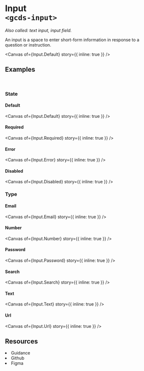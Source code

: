 
<Meta of={Input} name="Overview" />

# Input<br/>`<gcds-input>`

_Also called: text input, input field._

An input is a space to enter short-form information in response to a question or instruction.

<Canvas
  of={Input.Default}
  story={{ inline: true }}
/>

## Examples
<br/>

### State

#### Default

<Canvas
  of={Input.Default}
  story={{ inline: true }}
/>

#### Required

<Canvas
  of={Input.Required}
  story={{ inline: true }}
/>


#### Error

<Canvas
  of={Input.Error}
  story={{ inline: true }}
/>

#### Disabled

<Canvas
  of={Input.Disabled}
  story={{ inline: true }}
/>

### Type

#### Email

<Canvas
  of={Input.Email}
  story={{ inline: true }}
/>

#### Number

<Canvas
  of={Input.Number}
  story={{ inline: true }}
/>

#### Password

<Canvas
  of={Input.Password}
  story={{ inline: true }}
/>

#### Search

<Canvas
  of={Input.Search}
  story={{ inline: true }}
/>

#### Text

<Canvas
  of={Input.Text}
  story={{ inline: true }}
/>

#### Url

<Canvas
  of={Input.Url}
  story={{ inline: true }}
/>

## Resources

<div>
  <li>
    <gcds-button type="link" button-style="text-only" href="https://design-system.alpha.canada.ca/en/components/Input/" target="_blank">Guidance</gcds-button>
  </li>
  <li>
    <gcds-button type="link" button-style="text-only" href="https://github.com/cds-snc/gcds-components/tree/main/packages/web/src/components/gcds-input" target="_blank">Github</gcds-button>
  </li>
  <li>
    <gcds-button type="link" button-style="text-only" href="https://www.figma.com/file/mh2maMG2NBtk41k1O1UGHV/Canadian-Digital-Service%E2%80%A8---GC-Design-System?type=design&node-id=855-2811&mode=design&t=Uh3QQccqF8jOzbFR-0" target="_blank">Figma</gcds-button>
  </li>
</div>
